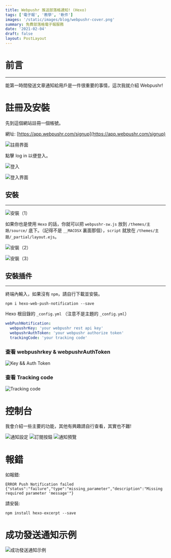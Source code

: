 ```yaml
---
title: Webpushr 推送部落格通知! (Hexo)
tags: ['電子報', '教學', '軟件']
images: '/static/images/blog/webpushr-cover.png'
summary: 免費部落格電子報服務
date: '2021-02-04'
draft: false
layout: PostLayout
---
```


# 前言

---

能第一時間發送文章通知給用戶是一件很重要的事情，這次我就介紹 Webpushr!

# 註冊及安裝

先到這個網站註冊一個帳號。

網址: [https://app.webpushr.com/signup](https://app.webpushr.com/signup)

![註冊界面](/static/images/blog/webpushr-2.png)

點擊 log in 以便登入。

![登入](/static/images/blog/webpushr-3.png)

![登入界面](/static/images/blog/webpushr-4.png)

## 安裝

---

![安裝（1）](/static/images/blog/webpushr-5.png)

如果你也是使用 `Hexo` 的話，你就可以把 `webpushr-sw.js` 放到 `/themes/主題/source/` 底下。（記得不是 `__MACOSX` 裏面那個），`script` 就放在 `/themes/主題/_partial/layout.ejs`。

![安裝（2）](/static/images/blog/webpushr-6.png)

![安裝（3）](/static/images/blog/webpushr-7.png)

## 安裝插件

---

終端內輸入，如果沒有 `npm`，請自行下載並安裝。

```bash:Terminal
npm i hexo-web-push-notification --save
```

Hexo 根目錄的 `_config.yml` （注意不是主題的 `_config.yml`）

```yaml:_config.yml
webPushNotification:
  webpushrKey: 'your webpushr rest api key'
  webpushrAuthToken: 'your webpushr authorize token'
  trackingCode: 'your tracking code'
```

### 查看 webpushrkey & webpushrAuthToken

![Key && Auth Token](/static/images/blog/webpushr-8.png)

### 查看 Tracking code

![Tracking code](/static/images/blog/webpushr-9.png)

# 控制台

我會介紹一些主要的功能，其他有興趣請自行查看，其實也不難!

![通知設定](/static/images/blog/webpushr-10.png)
![訂閱按鈕](/static/images/blog/webpushr-11.png)
![通知預覽](/static/images/blog/webpushr-12.png)

# 報錯

如報錯:

```bash:Terminal
ERROR Push Notification failed {"status":"failure","type":"missing_parameter","description":"Missing required parameter 'message'"}
```

請安裝:

```bash:Terminal
npm install hexo-excerpt --save
```

# 成功發送通知示例

![成功發送通知示例](/static/images/blog/webpushr-13.png)
